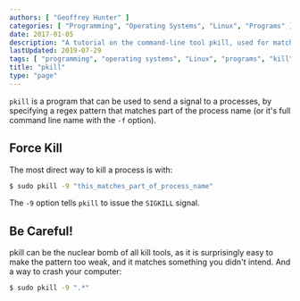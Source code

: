 ```yaml
---
authors: [ "Geoffrey Hunter" ]
categories: [ "Programming", "Operating Systems", "Linux", "Programs" ]
date: 2017-01-05
description: "A tutorial on the command-line tool pkill, used for matching processes against strings and killing them."
lastUpdated: 2019-07-29
tags: [ "programming", "operating systems", "Linux", "programs", "kill", "pkill", "regex", "process", "SIGKILL" ]
title: "pkill"
type: "page"
---
```


`pkill` is a program that can be used to send a signal to a processes, by specifying a regex pattern that matches part of the process name (or it's full command line name with the `-f` option).

## Force Kill

The most direct way to kill a process is with:

```sh   
$ sudo pkill -9 "this_matches_part_of_process_name"
```

The `-9` option tells `pkill` to issue the `SIGKILL` signal.

## Be Careful!

pkill can be the nuclear bomb of all kill tools, as it is surprisingly easy to make the pattern too weak, and it matches something you didn't intend. And a way to crash your computer:

```sh   
$ sudo pkill -9 ".*" 
```